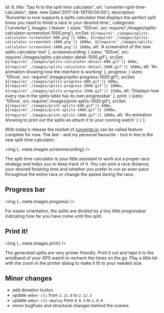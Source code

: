   id: 9,
  title: 'Say hi to the split time calculator',
  url: 'runverter-split-time-calculator',
  date: new Date('2017-04-19T00:00:00'),
  description:
    'Runverter.io now supports a splits calculator that displays the perfect split times you need to finish a race in your desired time.',
  categories: ['runverter'],
  images: {
    teaser: {
      sizes: '100vw',
      src: require('./images/splits-calculator-screenshot-1000.png'),
      srcSet: `${require('./images/splits-calculator-screenshot-600.png')} 600w, ${require('./images/splits-calculator-screenshot-1000.png')} 1000w, ${require('./images/splits-calculator-screenshot-1800.png')} 1800w`,
      alt: 'A screenshot of the new splits calculator tool'
    },
    screenrecording: {
      sizes: '100vw',
      src: require('./images/splits-calculator-detail-1000.gif'),
      srcSet: `${require('./images/splits-calculator-detail-600.gif')} 600w, ${require('./images/splits-calculator-detail-1000.gif')} 1000w`,
      alt: 'An animation showing how the interface is working'
    },
    progress: {
      sizes: '100vw',
      src: require('./images/splits-progress-1000.gif'),
      srcSet: `${require('./images/splits-progress-600.gif')} 600w, ${require('./images/splits-progress-1000.gif')} 1000w, ${require('./images/splits-progress-1500.gif')} 1500w`,
      alt: 'Displays how every row in the splits table has its own progressbar'
    },
    print: {
      sizes: '100vw',
      src: require('./images/print-splits-1000.gif'),
      srcSet: `${require('./images/print-splits-600.gif')} 600w, ${require('./images/print-splits-1000.gif')} 1000w, ${require('./images/print-splits-1800.gif')} 1800w`,
      alt:
        'An animation showing to print out the splits an attach it to your running watch'
    }
  }
};

With today's release the toolset of [runverter.io](https://runverter.io) can be called feature complete for now. The last - and my personal favourite - tool in line is the new split time calculator.

<img {...meta.images.screenrecording} />

The split time calculator is your little assistant to work out a proper race strategy and helps you to keep track of it. You can pick a race distance, your desired finishing time and whether you prefer to run an even pace throughout the entire race or change the speed during the race.

## Progress bar

<img {...meta.images.progress} />

For easier orientation, the splits are divided by a tiny little progressbar indicating how far you have come until this split.

## Print it!

<img {...meta.images.print} />

The generated splits are very printer friendly. Print it out and tape it to the wristband of your GPS watch to recheck the times on the go. Play a little bit with the zoom in the printer dialog to make it fit to your needed size.

## Minor changes

- add donation button
- update `ember-cli` from `2.11.0` to `2.12.1`
- update `ember-cli-deploy` from `0.6.4` to `1.0.0`
- minor bugfixes and structural changes behind the scenes
